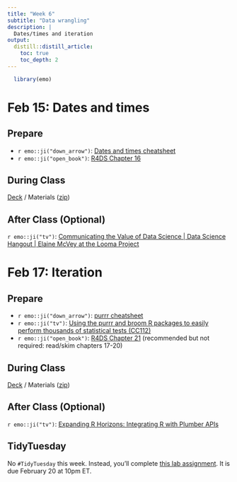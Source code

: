 ```yaml
---
title: "Week 6"
subtitle: "Data wrangling"
description: |
  Dates/times and iteration
output:
  distill::distill_article:
    toc: true
    toc_depth: 2
---
```


```r
  library(emo)
```

# Feb 15: Dates and times

## Prepare

* `r emo::ji("down_arrow")`: [Dates and times cheatsheet](https://raw.githubusercontent.com/rstudio/cheatsheets/main/lubridate.pdf)
* `r emo::ji("open_book")`: [R4DS Chapter 16](https://r4ds.had.co.nz/dates-and-times.html)
  
## During Class

[Deck](https://ericpgreen.github.io/glhlth562/materials/wrangling7/wrangling7_deck.html) / Materials ([zip](https://www.dropbox.com/s/4g06bxw6xm6wj4c/wrangling7.zip?dl=1))

## After Class (Optional)

`r emo::ji("tv")`: [Communicating the Value of Data Science | Data Science Hangout | Elaine McVey at the Looma Project](https://youtu.be/IkqItgPSPro)

# Feb 17: Iteration

## Prepare

* `r emo::ji("down_arrow")`: [purrr cheatsheet](https://raw.githubusercontent.com/rstudio/cheatsheets/main/purrr.pdf)
* `r emo::ji("tv")`: [Using the purrr and broom R packages to easily perform thousands of statistical tests (CC112)](https://www.youtube.com/watch?v=lhst1oc9mKQ)
* `r emo::ji("open_book")`: [R4DS Chapter 21](https://r4ds.had.co.nz/iteration.html) (recommended but not required: read/skim chapters 17-20)

## During Class

[Deck](https://ericpgreen.github.io/glhlth562/materials/wrangling8/wrangling8_deck.html) / Materials ([zip](https://www.dropbox.com/s/cmzvae8tj6je09e/wrangling8.zip?dl=1))

## After Class (Optional)

`r emo::ji("tv")`: [Expanding R Horizons: Integrating R with Plumber APIs](https://www.rstudio.com/resources/webinars/expanding-r-horizons-integrating-r-with-plumber-apis/)

## TidyTuesday

No `#TidyTuesday` this week. Instead, you'll complete [this lab assignment](masks.html). It is due February 20 at 10pm ET.

